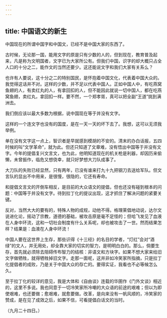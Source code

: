 ```yaml
---
---
---
```

title: 中国语文的新生
---



中国现在的所谓中国字和中国文，已经不是中国大家的东西了。

古时候，无论那一国，能用文字的原是只有少数的人的，但到现在，教育普及起来，凡是称为文明国者，文字已为大家所公有。但我们中国，识字的却大概只占全人口的十分之二，能作文的当然还要少。这还能说文字和我们大家有关系么？

也许有人要说，这十分之二的特别国民，是怀抱着中国文化，代表着中国大众的。我觉得这话并不对。这样的少数，并不足以代表中国人。正如中国人中，有吃燕窝鱼翅的人，有卖红丸的人，有拿回扣的人，但不能因此就说一切中国人，都在吃燕窝鱼翅，卖红丸，拿回扣一样。要不然，一个郑孝胥，真可以把全副“王道”挑到满洲去。

我们倒应该以最大多数为根据，说中国现在等于并没有文字。

这样的一个连文字也没有的国度，是在一天一天的坏下去了。我想，这可以无须我举例。

单在没有文字这一点上，智识者是早就感到模胡的不安的。清末的办白话报，五四时候的叫“文学革命”，就为此。但还只知道了文章难，没有悟出中国等于并没有文字。今年的提倡复兴文言文，也为此，他明知道现在的机关枪是利器，却因历来偷懒，未曾振作，临危又想侥幸，就只好梦想大刀队成事了。

大刀队的失败已经显然，只有两年，已没有谁来打九十九把钢刀去送给军队。但文言队的显出不中用来，是很慢，很隐的，它还有寿命。

和提倡文言文的开倒车相反，是目前的大众语文的提倡，但也还没有碰到根本的问题：中国等于并没有文字。待到拉丁化的提议出现，这才抓住了解决问题的紧要关键。

反对，当然大大的要有的，特殊人物的成规，动他不得。格理莱倡地动说，达尔文说进化论，摇动了宗教，道德的基础，被攻击原是毫不足怪的；但哈飞发见了血液在人身中环流，这和一切社会制度有什么关系呢，却也被攻击了一世。然而结果怎样？结果是：血液在人身中环流！

中国人要在这世界上生存，那些识得《十三经》的名目的学者，“灯红”会对“酒绿”的文人，并无用处，却全靠大家的切实的智力，是明明白白的。那么，倘要生存，首先就必须除去阻碍传布智力的结核：非语文和方块字。如果不想大家来给旧文字做牺牲，就得牺牲掉旧文字。走那一面呢，这并非如冷笑家所指摘，只是拉丁化提倡者的成败，乃是关于中国大众的存亡的。要得实证，我看也不必等候怎么久。

至于拉丁化的较详的意见，我是大体和《自由谈》连载的华圉作《门外文谈》相近的，这里不多说。我也同意于一切冷笑家所冷嘲的大众语的前途的艰难；但以为即使艰难，也还要做；愈艰难，就愈要做。改革，是向来没有一帆风顺的，冷笑家的赞成，是在见了成效之后，如果不信，可看提倡白话文的当时。

（九月二十四日。）